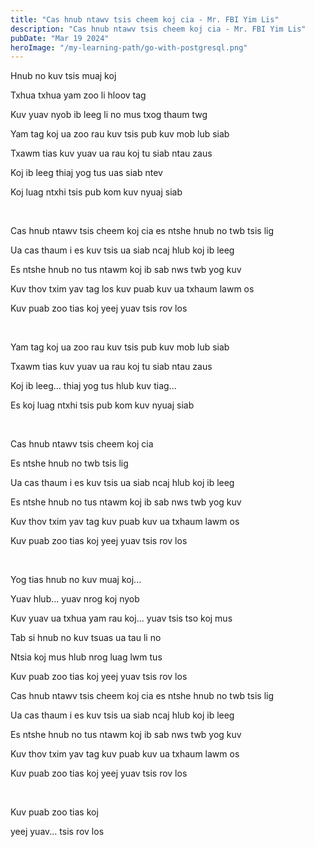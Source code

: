 ```yaml
---
title: "Cas hnub ntawv tsis cheem koj cia - Mr. FBI Yim Lis"
description: "Cas hnub ntawv tsis cheem koj cia - Mr. FBI Yim Lis"
pubDate: "Mar 19 2024"
heroImage: "/my-learning-path/go-with-postgresql.png"
---
```


Hnub no kuv tsis muaj koj

Txhua txhua yam zoo li hloov tag

Kuv yuav nyob ib leeg li no mus txog thaum twg

Yam tag koj ua zoo rau kuv tsis pub kuv mob lub siab

Txawm tias kuv yuav ua rau koj tu siab ntau zaus

Koj ib leeg thiaj yog tus uas siab ntev

Koj luag ntxhi tsis pub kom kuv nyuaj siab

<br />

Cas hnub ntawv tsis cheem koj cia es ntshe hnub no twb tsis lig

Ua cas thaum i es kuv tsis ua siab ncaj hlub koj ib leeg

Es ntshe hnub no tus ntawm koj ib sab nws twb yog kuv

Kuv thov txim yav tag los kuv puab kuv ua txhaum lawm os

Kuv puab zoo tias koj yeej yuav tsis rov los

<br />

Yam tag koj ua zoo rau kuv tsis pub kuv mob lub siab

Txawm tias kuv yuav ua rau koj tu siab ntau zaus

Koj ib leeg... thiaj yog tus hlub kuv tiag...

Es koj luag ntxhi tsis pub kom kuv nyuaj siab

<br />

Cas hnub ntawv tsis cheem koj cia

Es ntshe hnub no twb tsis lig

Ua cas thaum i es kuv tsis ua siab ncaj hlub koj ib leeg

Es ntshe hnub no tus ntawm koj ib sab nws twb yog kuv

Kuv thov txim yav tag kuv puab kuv ua txhaum lawm os

Kuv puab zoo tias koj yeej yuav tsis rov los

<br />

Yog tias hnub no kuv muaj koj...

Yuav hlub... yuav nrog koj nyob

Kuv yuav ua txhua yam rau koj... yuav tsis tso koj mus

Tab si hnub no kuv tsuas ua tau li no

Ntsia koj mus hlub nrog luag lwm tus

Kuv puab zoo tias koj yeej yuav tsis rov los

Cas hnub ntawv tsis cheem koj cia es ntshe hnub no twb tsis lig

Ua cas thaum i es kuv tsis ua siab ncaj hlub koj ib leeg

Es ntshe hnub no tus ntawm koj ib sab nws twb yog kuv

Kuv thov txim yav tag kuv puab kuv ua txhaum lawm os

Kuv puab zoo tias koj yeej yuav tsis rov los

<br />

Kuv puab zoo tias koj

yeej yuav... tsis rov los
